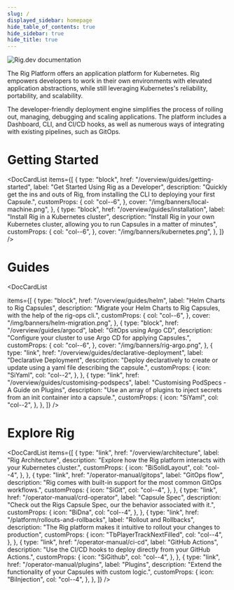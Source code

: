```yaml
---
slug: /
displayed_sidebar: homepage
hide_table_of_contents: true
hide_sidebar: true
hide_title: true
---
```



![Rig.dev documentation](/img/banners/docs-banner.png "Rig.dev documentation")

The Rig Platform offers an application platform for Kubernetes.
Rig empowers developers to work in their own environments with elevated application abstractions,
while still leveraging Kubernetes's reliability, portability, and scalability.

The developer-friendly deployment engine simplifies the process of rolling out, managing, debugging and scaling applications.
The platform includes a Dashboard, CLI, and CI/CD hooks, as well as numerous ways of integrating with existing pipelines, such as GitOps.


# Getting Started

<DocCardList
  items={[
    {
      type: "block",
      href: "/overview/guides/getting-started",
      label: "Get Started Using Rig as a Developer",
      description:
        "Quickly get the ins and outs of Rig, from installing the CLI to deploying your first Capsule.",
      customProps: {
        col: "col--6",
      },
      cover: "/img/banners/local-machine.png",
    },
    {
      type: "block",
      href: "/overview/guides/installation",
      label: "Install Rig in a Kubernetes cluster",
      description:
        "Install Rig in your own Kubernetes cluster, allowing you to run Capsules in a matter of minutes",
      customProps: {
        col: "col--6",
      },
      cover: "/img/banners/kubernetes.png",
    },
  ]}
/>

# Guides

<DocCardList
  
  items={[
    {
      type: "block",
      href: "/overview/guides/helm",
      label: "Helm Charts to Rig Capsules",
      description:
        "Migrate your Helm Charts to Rig Capsules, with the help of the rig-ops cli.",
      customProps: {
        col: "col--6",
      },
      cover: "/img/banners/helm-migration.png",
    },
    {
      type: "block",
      href: "/overview/guides/argocd",
      label: "GitOps using Argo CD",
      description:
        "Configure your cluster to use Argo CD for applying Capsules.",
      customProps: {
        col: "col--6",
      },
      cover: "/img/banners/rig-argo.png",
    },
    {
      type: "link",
      href: "/overview/guides/declarative-deployment",
      label: "Declarative Deployment",
      description:
        "Deploy declaratively to create or update using a yaml file describing the capsule.",
      customProps: {
        icon: "SiYaml",
        col: "col--2",
      },
    },
    {
      type: "link",
      href: "/overview/guides/customising-podspecs",
      label: "Customising PodSpecs - A Guide on Plugins",
      description:
        "Use an array of plugins to inject secrets from an init container into a capsule.",
      customProps: {
        icon: "SiYaml",
        col: "col--2",
      },
    },
  ]}
/>


# Explore Rig

<DocCardList
  items={[
    {
      type: "link",
      href: "/overview/architecture",
      label: "Rig Architecture",
      description:
        "Explore how the Rig platform interacts with your Kubernetes cluster.",
      customProps: {
        icon: "BiSolidLayout",
        col: "col--4",
      },
    },
    {
      type: "link",
      href: "/operator-manual/gitops",
      label: "GitOps flow",
      description:
        "Rig comes with built-in support for the most common GitOps workflows.",
      customProps: {
        icon: "SiGit",
        col: "col--4",
      },
    },
    {
      type: "link",
      href: "/operator-manual/crd-operator",
      label: "Capsule Spec",
      description:
        "Check out the Rigs Capsule Spec, our the behavior associated with it.",
      customProps: {
        icon: "BiDna",
        col: "col--4",
      },
    },
    {
      type: "link",
      href: "/platform/rollouts-and-rollbacks",
      label: "Rollout and Rollbacks",
      description:
        "The Rig platform makes it intuitive to rollout your changes to production",
      customProps: {
        icon: "TbPlayerTrackNextFilled",
        col: "col--4",
      },
    },
    {
      type: "link",
      href: "/operator-manual/ci-cd",
      label: "GitHub Actions",
      description:
        "Use the CI/CD hooks to deploy directly from your GitHub Actions.",
      customProps: {
        icon: "SiGithub",
        col: "col--4",
      },
    },
    {
      type: "link",
      href: "/operator-manual/plugins",
      label: "Plugins",
      description:
        "Extend the functionality of your Capsules with custom logic.",
      customProps: {
        icon: "BiInjection",
        col: "col--4",
      },
    },
  ]}
/>
